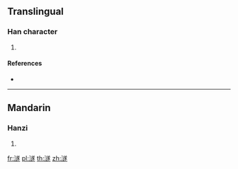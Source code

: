 ==Translingual==

===Han character===
{{Han char|rn=85|rad=水|as=13|sn=16|four=|canj=EYTO}}

# {{defn|Han|sort=水13}}

====References====
* {{Han ref|kx=0654.050|dkj=18426|dj=1064.040|hdz=31747.100|uh=6FBB|ud=28603}}

----

==Mandarin==

===Hanzi===
{{cmn-hanzi|pin=[[suì]] ([[sui4]])|wg=sui<sup>4</sup>}}

# {{defn|lang=cmn|sort=水13}}

[[fr:澻]]
[[pl:澻]]
[[th:澻]]
[[zh:澻]]